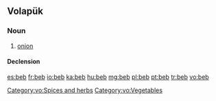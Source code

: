 ==Volapük==

===Noun===
{{vo-noun}}

# [[onion]]

====Declension====
{{vo-decl-noun}}

[[Category:vo:Spices and herbs]]
[[Category:vo:Vegetables]]

[[es:beb]]
[[fr:beb]]
[[io:beb]]
[[ka:beb]]
[[hu:beb]]
[[mg:beb]]
[[pl:beb]]
[[pt:beb]]
[[tr:beb]]
[[vo:beb]]